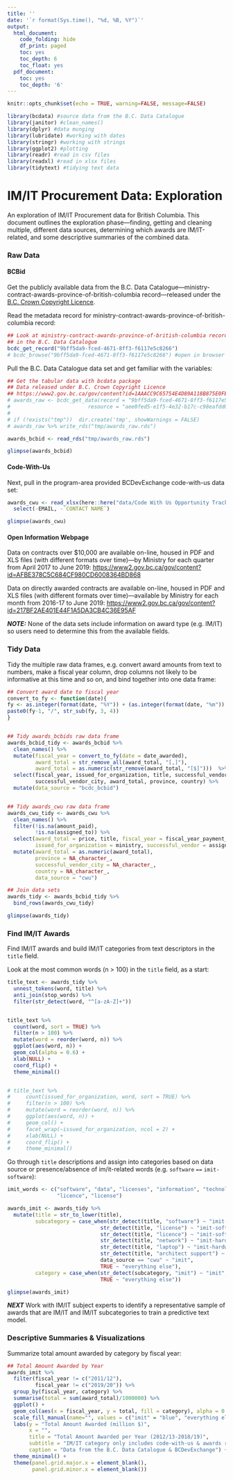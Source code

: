 ```yaml
---
title: ''
date: '`r format(Sys.time(), "%d, %B, %Y")`'
output:
  html_document:
    code_folding: hide
    df_print: paged
    toc: yes
    toc_depth: 6
    toc_float: yes
  pdf_document:
    toc: yes
    toc_depth: '6'
---
```


<!--
Copyright 2019 Province of British Columbia

Licensed under the Apache License, Version 2.0 (the "License");
you may not use this file except in compliance with the License.
You may obtain a copy of the License at

http://www.apache.org/licenses/LICENSE-2.0

Unless required by applicable law or agreed to in writing, software distributed under the License is distributed on an "AS IS" BASIS,
WITHOUT WARRANTIES OR CONDITIONS OF ANY KIND, either express or implied.
See the License for the specific language governing permissions and limitations under the License.
-->


```r
knitr::opts_chunk$set(echo = TRUE, warning=FALSE, message=FALSE)

library(bcdata) #source data from the B.C. Data Catalogue
library(janitor) #clean_names()
library(dplyr) #data munging
library(lubridate) #working with dates
library(stringr) #working with strings
library(ggplot2) #plotting
library(readr) #read in csv files
library(readxl) #read in xlsx files
library(tidytext) #tidying text data
```

# IM/IT Procurement Data: Exploration

An exploration of IM/IT Procurement data for British Columbia. This document outlines the exploration phase---finding, getting and cleaning multiple, different data sources, determining which awards are IM/IT-related, and some descriptive summaries of the combined data.


### Raw Data

#### BCBid

Get the publicly available data from the B.C. Data Catalogue---ministry-contract-awards-province-of-british-columbia record---released under the [B.C. Crown Copyright Licence](https://www2.gov.bc.ca/gov/content?id=1AAACC9C65754E4D89A118B875E0FBDA).

Read the metadata record for ministry-contract-awards-province-of-british-columbia record:

```r
## Look at ministry-contract-awards-province-of-british-columbia record 
## in the B.C. Data Catalogue
bcdc_get_record("9bff5da9-fced-4671-8ff3-f6117e5c8266")
# bcdc_browse("9bff5da9-fced-4671-8ff3-f6117e5c8266") #open in browser
```

Pull the B.C. Data Catalogue data set and get familiar with the variables:

```r
## Get the tabular data with bcdata package
## Data released under B.C. Crown Copyright Licence
## https://www2.gov.bc.ca/gov/content?id=1AAACC9C65754E4D89A118B875E0FBDA
# awards_raw <- bcdc_get_data(record = "9bff5da9-fced-4671-8ff3-f6117e5c8266",
#                         resource = "aee0fed5-e1f5-4e32-b17c-c98eafdd0d36")
# 
# if (!exists("tmp"))  dir.create('tmp', showWarnings = FALSE)
# awards_raw %>% write_rds("tmp/awards_raw.rds")

awards_bcbid <- read_rds("tmp/awards_raw.rds")

glimpse(awards_bcbid)
```


#### Code-With-Us

Next, pull in the program-area provided BCDevExchange code-with-us data set:

```r
awards_cwu <- read_xlsx(here::here("data/Code With Us Opportunity Tracking.xlsx"), sheet = "Sheet1", skip = 6) %>% 
  select(-EMAIL, -`CONTACT NAME`)

glimpse(awards_cwu)
```


#### Open Information Webpage

Data on contracts over $10,000 are available on-line, housed in PDF and XLS files (with different formats over time)---by Ministry for each quarter from April 2017 to June 2019: [https://www2.gov.bc.ca/gov/content?id=AFBE378C5C684CF980CD6008364BD868](https://www2.gov.bc.ca/gov/content?id=AFBE378C5C684CF980CD6008364BD868)


Data on directly awarded contracts are available on-line, housed in PDF and XLS files (with different formats over time)---available by Ministry for each month from 2016-17 to June 2019: [https://www2.gov.bc.ca/gov/content?id=217BF2AE401E44F1A5DA3CB4C36E95AF](https://www2.gov.bc.ca/gov/content?id=217BF2AE401E44F1A5DA3CB4C36E95AF)

_**NOTE:**_ None of the data sets include information on award type (e.g. IM/IT) so users need to determine this from the available fields.

### Tidy Data

Tidy the multiple raw data frames, e.g. convert award amounts from text to numbers, make a fiscal year column, drop columns not likely to be informative at this time and so on, and bind together into one data frame:

```r
## Convert award date to fiscal year
convert_to_fy <- function(date){
fy <- as.integer(format(date, "%Y")) + (as.integer(format(date, "%m")) >= 4)
paste0(fy-1, "/", str_sub(fy, 3, 4))
}


## Tidy awards_bcbids raw data frame
awards_bcbid_tidy <- awards_bcbid %>% 
  clean_names() %>%
  mutate(fiscal_year = convert_to_fy(date = date_awarded),
         award_total = str_remove_all(award_total, "[,]"),
         award_total = as.numeric(str_remove(award_total, "[$]")))  %>%
  select(fiscal_year, issued_for_organization, title, successful_vendor,
         successful_vendor_city, award_total, province, country) %>% 
  mutate(data_source = "bcdc_bcbid")


## Tidy awards_cwu raw data frame
awards_cwu_tidy <- awards_cwu %>% 
  clean_names() %>% 
  filter(!is.na(amount_paid),
         !is.na(assigned_to)) %>% 
  select(award_total = price, title, fiscal_year = fiscal_year_payment_was_made,
         issued_for_organization = ministry, successful_vendor = assigned_to) %>% 
  mutate(award_total = as.numeric(award_total),
         province = NA_character_,
         successful_vendor_city = NA_character_,
         country = NA_character_,
         data_source = "cwu")

## Join data sets
awards_tidy <- awards_bcbid_tidy %>%
  bind_rows(awards_cwu_tidy)

glimpse(awards_tidy)
```


### Find IM/IT Awards

Find IM/IT awards and build IM/IT categories from text descriptors in the `title` field.

Look at the most common words (n > 100) in the `title` field, as a start:

```r
title_text <- awards_tidy %>%
  unnest_tokens(word, title) %>%
  anti_join(stop_words) %>% 
  filter(str_detect(word, "^[a-zA-Z]+"))


title_text %>%
  count(word, sort = TRUE) %>% 
  filter(n > 100) %>%
  mutate(word = reorder(word, n)) %>%
  ggplot(aes(word, n)) +
  geom_col(alpha = 0.6) +
  xlab(NULL) +
  coord_flip() +
  theme_minimal()


# title_text %>%
#     count(issued_for_organization, word, sort = TRUE) %>% 
#     filter(n > 100) %>%
#     mutate(word = reorder(word, n)) %>%
#     ggplot(aes(word, n)) +
#     geom_col() +
#     facet_wrap(~issued_for_organization, ncol = 2) +
#     xlab(NULL) +
#     coord_flip() +
#     theme_minimal()
```

Go through `title` descriptions and assign into categories based on data source or presence/absence of im/it-related words (e.g. `software` `==` `imit-software`):

```r
imit_words <- c("software", "data", "licenses", "information", "technology",
                "licence", "license")

awards_imit <- awards_tidy %>%
  mutate(title = str_to_lower(title),
         subcategory = case_when(str_detect(title, "software") ~ "imit-software",
                              str_detect(title, "license") ~ "imit-software",
                              str_detect(title, "licence") ~ "imit-software",
                              str_detect(title, "network") ~ "imit-hardware",
                              str_detect(title, "laptop") ~ "imit-hardware",
                              str_detect(title, "architect support") ~ "imit-support",
                              data_source == "cwu" ~ "imit",
                              TRUE ~ "everything else"),
         category = case_when(str_detect(subcategory, "imit") ~ "imit",
                              TRUE ~ "everything else"))

glimpse(awards_imit)
```


_**NEXT**_ Work with IM/IT subject experts to identify a representative sample of awards that are IM/IT and IM/IT subcategories to train a predictive text model. 


### Descriptive Summaries & Visualizations

Summarize total amount awarded by category by fiscal year:

```r
## Total Amount Awarded by Year
awards_imit %>% 
  filter(fiscal_year != c("2011/12"),
         fiscal_year != c("2019/20")) %>% 
  group_by(fiscal_year, category) %>% 
  summarise(total = sum(award_total)/1000000) %>% 
  ggplot() +
  geom_col(aes(x = fiscal_year, y = total, fill = category), alpha = 0.5) +
  scale_fill_manual(name="", values = c("imit" = "blue", "everything else" = "grey60")) +
  labs(y = "Total Amount Awarded (million $)",
       x = "",
       title = "Total Amount Awarded per Year (2012/13-2018/19)",
       subtitle = "IM/IT category only includes code-with-us & awards related to software at this time",
       caption = "Data from the B.C. Data Catalogue & BCDevExchange") +
  theme_minimal() +
  theme(panel.grid.major.x = element_blank(),
        panel.grid.minor.x = element_blank())
```

